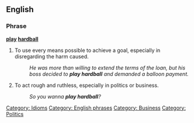 ==English==

===Phrase===
'''[[play]] [[hardball]]'''

# {{idiom}} To use every means possible to achieve a goal, especially in disregarding the harm caused.
#:''He was more than willing to extend the terms of the loan, but his boss decided to '''play hardball''' and demanded a balloon payment.''
# {{idiom}} To act rough and ruthless, especially in politics or business. 
#:''So you wanna '''play hardball'''?''

[[Category: Idioms]]
[[Category: English phrases]]
[[Category: Business]]
[[Category: Politics]]